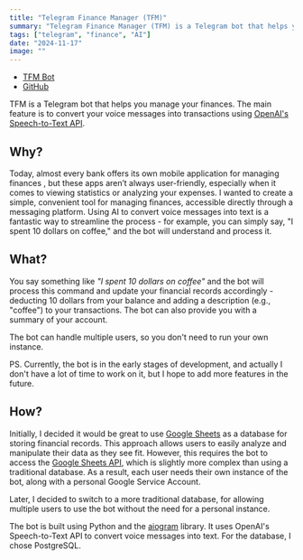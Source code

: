 ```yaml
---
title: "Telegram Finance Manager (TFM)"
summary: "Telegram Finance Manager (TFM) is a Telegram bot that helps you manage your finances using voice messages and AI."
tags: ["telegram", "finance", "AI"]
date: "2024-11-17"
image: ""
---
```


- [TFM Bot](https://t.me/tg_finance_manager_bot)
- [GitHub](https://github.com/MarkSeliverstov/tfm)

TFM is a Telegram bot that helps you manage your finances. The main feature is
to convert your voice messages into transactions using [OpenAI's Speech-to-Text
API](https://platform.openai.com/docs/guides/speech-to-text).

## Why?

Today, almost every bank offers its own mobile application for managing
finances , but these apps aren’t always user-friendly, especially when it comes
to viewing statistics or analyzing your expenses. I wanted to create a simple,
convenient tool for managing finances, accessible directly through a messaging
platform. Using AI to convert voice messages into text is a fantastic way to
streamline the process - for example, you can simply say, "I spent 10 dollars
on coffee," and the bot will understand and process it.

## What?

You say something like *"I spent 10 dollars on coffee"* and the bot will process
this command and update your financial records accordingly - deducting 10
dollars from your balance and adding a description (e.g., "coffee") to your
transactions. The bot can also provide you with a summary of your account.

The bot can handle multiple users, so you don't need to run your own instance.

PS. Currently, the bot is in the early stages of development, and actually I
don't have a lot of time to work on it, but I hope to add more features in the
future.

## How?

Initially, I decided it would be great to use [Google
Sheets](https://workspace.google.com/products/sheets/) as a database for
storing financial records. This approach allows users to easily analyze and
manipulate their data as they see fit. However, this requires the bot to access
the [Google Sheets
API](https://developers.google.com/sheets/api/guides/concepts), which is
slightly more complex than using a traditional database. As a result, each user
needs their own instance of the bot, along with a personal Google Service
Account.

Later, I decided to switch to a more traditional database, for allowing
multiple users to use the bot without the need for a personal instance.

The bot is built using Python and the [aiogram](https://aiogram.dev/) library.
It uses OpenAI's Speech-to-Text API to convert voice messages into text. For
the database, I chose PostgreSQL.


